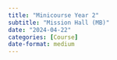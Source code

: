 ```yaml
---
title: "Minicourse Year 2"
subtitle: "Mission Hall (MB)"
date: "2024-04-22"
categories: [Course]
date-format: medium 
---
```



